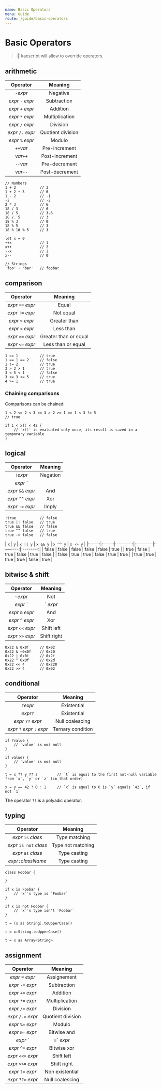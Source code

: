 ```yaml
---
name: Basic Operators
menu: Guide
route: /guide/basic-operators
---
```


# Basic Operators

<!-- Unlike most languages, kaoscript supports four types of operators:

- Unary operators operate on a single operand (such as `-x`)
- Binary operators operate on two operands (such as `a += 42`)
- Ternary operators operate on three operands (such as `x ? 42 : 24`)
- Polyadic operators operator on infinite operands (such as `x + y + z` or `24 < x < 42`) -->

> :construction: kaoscript will allow to override operators.

## arithmetic

|      Operator      |      Meaning      |
|:------------------:|:-----------------:|
|     `-`*expr*      |     Negative      |
| *expr* `-` *expr*  |    Subtraction    |
| *expr* `+` *expr*  |     Addition      |
| *expr* `*` *expr*  |  Multiplication   |
| *expr* `/` *expr*  |     Division      |
| *expr* `/.` *expr* | Quotient division |
| *expr* `%` *expr*  |      Modulo       |
|     `++`*var*      |   Pre-increment   |
|     *var*`++`      |  Post-increment   |
|     `--`*var*      |   Pre-decrement   |
|     *var*`--`      |  Post-decrement   |

```kaoscript
// Numbers
1 + 2			// 3
1 + 2 + 3		// 6
1 - 2			// -1
-2				// -2
2 * 3			// 6
18 / 3			// 6
18 / 5			// 3.6
18 /. 5			// 3
18 % 3			// 0
18 % 5			// 3
18 % 10 % 5		// 3

let x = 0
++x				// 1
x++				// 2
--x				// 1
x--				// 0

// Strings
'foo' + 'bar'	// foobar
```

## comparison

|      Operator      |        Meaning        |
|:------------------:|:---------------------:|
| *expr* `==` *expr* |         Equal         |
| *expr* `!=` *expr* |       Not equal       |
| *expr* `>` *expr*  |     Greater than      |
| *expr* `<` *expr*  |       Less than       |
| *expr* `>=` *expr* | Greater than or equal |
| *expr* `<=` *expr* |  Less than or equal   |

```kaoscript
1 == 1			// true
1 == 1 == 2		// false
1 != 2			// true
3 > 2 > 1		// true
3 < 5 < 1		// false
3 <= 3 <= 5		// true
4 >= 1			// true
```

### Chaining comparisons

Comparisons can be chained.

```kaoscript
1 < 2 <= 2 < 3 == 3 > 2 >= 1 == 1 < 3 != 5
// true

if 1 < x() < 42 {
	// `x()` is evaluated only once, its result is saved in a temporary variable
}
```

## logical

|      Operator      | Meaning  |
|:------------------:|:--------:|
|     `!`*expr*      | Negation |
| *expr* `||` *expr* |    Or    |
| *expr* `&&` *expr* |   And    |
| *expr* `^^` *expr* |   Xor    |
| *expr* `->` *expr* |  Imply   |

```kaoscript
!true			// false
true || false	// true
true && false	// false
true ^^ false	// true
true -> false	// false
```

|  `x`  |  `y`  | `x || y` | `x && y` | `x ^^ y` | `x -> y` |
|:-----:|:-----:|:--------:|:--------:|:--------:|:--------:|
| false | false |  false   |  false   |  false   |   true   |
| true  | false |   true   |  false   |   true   |  false   |
| false | true  |   true   |  false   |   true   |   true   |
| true  | true  |   true   |   true   |  false   |   true   |

## bitwise & shift

|      Operator      |   Meaning   |
|:------------------:|:-----------:|
|     `~`*expr*      |     Not     |
| *expr* `|` *expr*  |     Or      |
| *expr* `&` *expr*  |     And     |
| *expr* `^` *expr*  |     Xor     |
| *expr* `<<` *expr* | Shift left  |
| *expr* `>>` *expr* | Shift right |

```kaoscript
0x22 & 0x0f		// 0x02
0x22 & ~0x0f	// 0x20
0x22 | 0x0f		// 0x2f
0x22 ^ 0x0f		// 0x2d
0x22 << 4		// 0x220
0x22 >> 4		// 0x02
```

## conditional

|           Operator           |      Meaning      |
|:----------------------------:|:-----------------:|
|          `?`*expr*           |    Existential    |
|          *expr*`?`           |    Existential    |
|      *expr* `??` *expr*      |  Null coalescing  |
| *expr* `?` *expr* `:` *expr* | Ternary condition |


```kaoscript
if ?value {
	// `value` is not null
}

if value? {
	// `value` is not null
}

t = x ?? y ?? z			// `t` is equal to the first not-null variable from `x`, `y` or `z` (in that order)

x = y == 42 ? 0 : 1		// `x` is equal to 0 is `y` equals `42`, if not `1`
```

The operator `??` is a polyadic operator.

## typing

|        Operator         |      Meaning      |
|:-----------------------:|:-----------------:|
|   *expr* `is` *class*   |   Type matching   |
| *expr* `is not` *class* | Type not matching |
|   *expr* `as` *class*   |   Type casting    |
|  *expr*`:`*className*   |   Type casting    |

```kaoscript
class Foobar {

}

if x is Foobar {
	// `x`'s type is `Foobar`
}

if x is not Foobar {
	// `x`'s type isn't `Foobar`
}

t = (x as String).toUpperCase()

t = x:String.toUpperCase()

t = x as Array<String>
```

## assignment

|      Operator       |      Meaning      |
|:-------------------:|:-----------------:|
|  *expr* `=` *expr*  |    Assignement    |
| *expr* `-=` *expr*  |    Subtraction    |
| *expr* `+=` *expr*  |     Addition      |
| *expr* `*=` *expr*  |  Multiplication   |
| *expr* `/=` *expr*  |     Division      |
| *expr* `/.=` *expr* | Quotient division |
| *expr* `%=` *expr*  |      Modulo       |
| *expr* `&=` *expr*  |    Bitwise and    |
| *expr* `|=` *expr*  |    Bitwise or     |
| *expr* `^=` *expr*  |    Bitwise xor    |
| *expr* `<<=` *expr* |    Shift left     |
| *expr* `>>=` *expr* |    Shift right    |
| *expr* `?=` *expr*  |  Non existential  |
| *expr* `??=` *expr* |  Null coalescing  |
